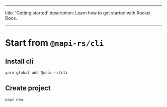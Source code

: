
---

title: 'Getting started'
description: Learn how to get started with Rocket Docs.

---

# Start from `@napi-rs/cli`

<GuideVideo />

## Install cli

```bash
yarn global add @napi-rs/cli
```

## Create project

```bash
napi new
```
